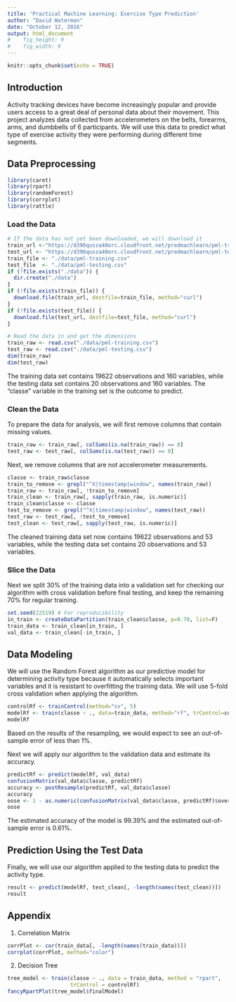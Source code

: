 ```yaml
---
title: 'Practical Machine Learning: Exercise Type Prediction'
author: "David Waterman"
date: "October 12, 2016"
output: html_document
#    fig_height: 9
#    fig_width: 9
---
```


```r
knitr::opts_chunk$set(echo = TRUE)
```

## Introduction  
Activity tracking devices have become increasingly popular and provide users access to a great deal of personal data about their movement. This project analyzes data collected from accelerometers on the belts, forearms, arms, and dumbbells of 6 participants. We will use this data to predict what type of exercise activity they were performing during different time segments.


## Data Preprocessing  
```r
library(caret)
library(rpart)
library(randomForest)
library(corrplot)
library(rattle)
```

### Load the Data
```r
# If the data has not yet been downloaded, we will download it
train_url <-"https://d396qusza40orc.cloudfront.net/predmachlearn/pml-training.csv"
test_url <- "https://d396qusza40orc.cloudfront.net/predmachlearn/pml-testing.csv"
train_file <- "./data/pml-training.csv"
test_file  <- "./data/pml-testing.csv"
if (!file.exists("./data")) {
  dir.create("./data")
}
if (!file.exists(train_file)) {
  download.file(train_url, destfile=train_file, method="curl")
}
if (!file.exists(test_file)) {
  download.file(test_url, destfile=test_file, method="curl")
}

# Read the data in and get the dimensions
train_raw <- read.csv("./data/pml-training.csv")
test_raw <- read.csv("./data/pml-testing.csv")
dim(train_raw)
dim(test_raw)
```
The training data set contains 19622 observations and 160 variables, while the testing data set contains 20 observations and 160 variables. The "classe" variable in the training set is the outcome to predict. 

### Clean the Data
To prepare the data for analysis, we will first remove columns that contain missing values.
```r
train_raw <- train_raw[, colSums(is.na(train_raw)) == 0] 
test_raw <- test_raw[, colSums(is.na(test_raw)) == 0] 
```  

Next, we remove columns that are not accelerometer measurements.
```r
classe <- train_raw$classe
train_to_remove <- grepl("^X|timestamp|window", names(train_raw))
train_raw <- train_raw[, !train_to_remove]
train_clean <- train_raw[, sapply(train_raw, is.numeric)]
train_clean$classe <- classe
test_to_remove <- grepl("^X|timestamp|window", names(test_raw))
test_raw <- test_raw[, !test_to_remove]
test_clean <- test_raw[, sapply(test_raw, is.numeric)]
```

The cleaned training data set now contains 19622 observations and 53 variables, while the testing data set contains 20 observations and 53 variables.

### Slice the Data
Next we split 30% of the training data into a validation set for checking our algorithm with cross validation before final testing, and keep the remaining 70% for regular training.

```r
set.seed(22519) # For reproducibility
in_train <- createDataPartition(train_clean$classe, p=0.70, list=F)
train_data <- train_clean[in_train, ]
val_data <- train_clean[-in_train, ]
```


## Data Modeling

We will use the Random Forest algorithm as our predictive model for determining activity type because it automatically selects important variables and it is resistant to overfitting the training data. We will use 5-fold cross validation when applying the algorithm.  

```r
controlRf <- trainControl(method="cv", 5)
modelRf <- train(classe ~ ., data=train_data, method="rf", trControl=controlRf, ntree=250)
modelRf
```

Based on the results of the resampling, we would expect to see an out-of-sample error of less than 1%.

Next we will apply our algorithm to the validation data and estimate its accuracy.

```r
predictRf <- predict(modelRf, val_data)
confusionMatrix(val_data$classe, predictRf)
accuracy <- postResample(predictRf, val_data$classe)
accuracy
oose <- 1 - as.numeric(confusionMatrix(val_data$classe, predictRf)$overall[1])
oose
```
The estimated accuracy of the model is 99.39% and the estimated out-of-sample error is 0.61%.

## Prediction Using the Test Data

Finally, we will use our algorithm applied to the testing data to predict the activity type.

```r
result <- predict(modelRf, test_clean[, -length(names(test_clean))])
result
```  

## Appendix

1. Correlation Matrix 

```r
corrPlot <- cor(train_data[, -length(names(train_data))])
corrplot(corrPlot, method="color")
```

2. Decision Tree

```r
tree_model <- train(classe ~ ., data = train_data, method = "rpart",  
                    trControl = controlRf)
fancyRpartPlot(tree_model$finalModel)
```